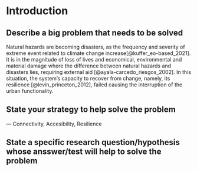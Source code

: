 # Introduction

##  Describe a big problem that needs to be solved

Natural hazards are becoming disasters, as the frequency and severity of extreme event related to climate change increase[@kuffer_eo-based_2021]. It is in the magnitude of loss of lives and  economical, environmental and material damage where the difference between natural hazards and disasters lies, requiring external aid [@ayala-carcedo_riesgos_2002]. In this situation, the system's capacity to recover from change, namely, its resilience [@levin_princeton_2012], failed causing the interruption of the urban functionality.



## State your strategy to help solve the problem

--- Connectivity, Accesibility, Resilience


## State a specific research question/hypothesis whose ansswer/test will help to solve the problem


